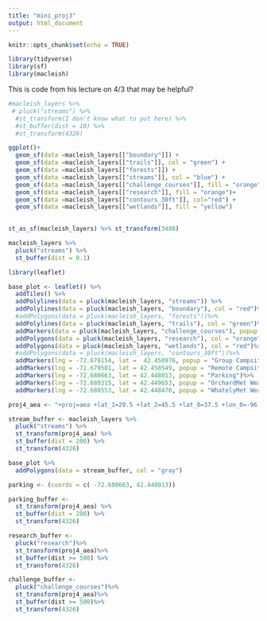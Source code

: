 ```yaml
---
title: "mini_proj3"
output: html_document
---
```


```r
knitr::opts_chunk$set(echo = TRUE)
```

```r
library(tidyverse)
library(sf)
library(macleish)

```

This is code from his lecture on 4/3 that may be helpful?
```r


#macleish_layers %>%
 # pluck("streams") %>%
  #st_transform(I don't know what to put here) %>%
  #st_buffer(dist = 10) %>%
  #st_transform(4326)
```

```r
ggplot()+
  geom_sf(data =macleish_layers[["boundary"]]) +
  geom_sf(data =macleish_layers[["trails"]], col = "green") +
  geom_sf(data =macleish_layers[["forests"]]) +
  geom_sf(data =macleish_layers[["streams"]], col = "blue") + 
  geom_sf(data =macleish_layers[["challenge_courses"]], fill = "orange") + 
  geom_sf(data =macleish_layers[["research"]], fill = "orange")+
  geom_sf(data =macleish_layers[["contours_30ft"]], col="red") + 
  geom_sf(data =macleish_layers[["wetlands"]], fill = "yellow") 
  
```


```r


st_as_sf(macleish_layers) %>% st_transform(3488)

macleish_layers %>%
  pluck("streams") %>%
  st_buffer(dist = 0.1)
```


```r
library(leaflet)

base_plot <- leaflet() %>%
  addTiles() %>%
  addPolylines(data = pluck(macleish_layers, "streams")) %>%
  addPolylines(data = pluck(macleish_layers, "boundary"), col = "red")%>%
  #addPolygons(data = pluck(macleish_layers, "forests"))%>%
  addPolylines(data = pluck(macleish_layers, "trails"), col = "green")%>%
  addMarkers(data = pluck(macleish_layers, "challenge_courses"), popup = ~cmt)%>%
  addPolygons(data = pluck(macleish_layers, "research"), col = "orange")%>%
  addPolygons(data = pluck(macleish_layers, "wetlands"), col = "red")%>%
  #addPolygons(data = pluck(macleish_layers, "contours_30ft"))%>%
  addMarkers(lng = -72.678154, lat =  42.450976, popup = "Group Campsite") %>%
  addMarkers(lng = -72.679581, lat = 42.458549, popup = "Remote Campsite") %>%
  addMarkers(lng = -72.680663, lat = 42.448013, popup = "Parking")%>%
  addMarkers(lng = -72.680315, lat = 42.449653, popup = "OrchardMet Weather Station")%>%
  addMarkers(lng = -72.680553, lat = 42.448470, popup = "WhatelyMet Weather Station")

```

```r
proj4_aea <- "+proj=aea +lat_1=29.5 +lat_2=45.5 +lat_0=37.5 +lon_0=-96 +x_0=0 +y_0=0 +ellps=GRS80 +datum=NAD83 +units=m +no_defs"


```

```r
stream_buffer <- macleish_layers %>%
  pluck("streams") %>%
  st_transform(proj4_aea) %>%
  st_buffer(dist = 200) %>%
  st_transform(4326)

```


```r
base_plot %>%
  addPolygons(data = stream_buffer, col = "gray")
```

```r
parking <- (coords = c( -72.680663, 42.448013))

```


```r
parking_buffer <- 
  st_transform(proj4_aea) %>%
  st_buffer(dist = 200) %>%
  st_transform(4326)
```

```r
research_buffer <- 
  pluck("research")%>%
  st_transform(proj4_aea)%>%
  st_buffer(dist >= 500) %>%
  st_transform(4326)
```

```r
challenge_buffer <- 
  pluck("challenge_courses")%>%
  st_transform(proj4_aea)%>%
  st_buffer(dist >= 500)%>%
  st_transform(4326)
```

```r

```

